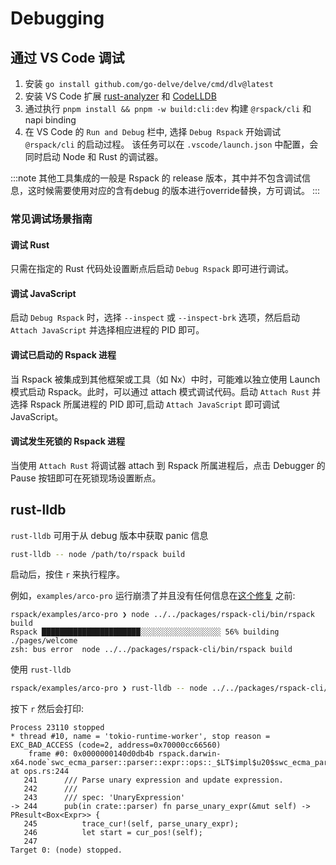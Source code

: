 # Debugging

## 通过 VS Code 调试

1. 安装 `go install github.com/go-delve/delve/cmd/dlv@latest`
2. 安装 VS Code 扩展 [rust-analyzer](https://marketplace.visualstudio.com/items?itemName=rust-lang.rust-analyzer) 和 [CodeLLDB](https://marketplace.visualstudio.com/items?itemName=vadimcn.vscode-lldb)
3. 通过执行 `pnpm install && pnpm -w build:cli:dev` 构建 `@rspack/cli` 和 napi binding
4. 在 VS Code 的 `Run and Debug` 栏中, 选择 `Debug Rspack` 开始调试 `@rspack/cli` 的启动过程。 该任务可以在 `.vscode/launch.json` 中配置，会同时启动 Node 和 Rust 的调试器。

:::note
其他工具集成的一般是 Rspack 的 release 版本，其中并不包含调试信息，这时候需要使用对应的含有debug 的版本进行override替换，方可调试。
:::

### 常见调试场景指南

#### 调试 Rust

只需在指定的 Rust 代码处设置断点后启动 `Debug Rspack` 即可进行调试。

#### 调试 JavaScript

启动 `Debug Rspack` 时，选择 `--inspect` 或 `--inspect-brk` 选项，然后启动 `Attach JavaScript` 并选择相应进程的 PID 即可。

#### 调试已启动的 Rspack 进程

当 Rspack 被集成到其他框架或工具（如 Nx）中时，可能难以独立使用 Launch 模式启动 Rspack。此时，可以通过 attach 模式调试代码。启动 `Attach Rust` 并选择 Rspack 所属进程的 PID 即可,启动 `Attach JavaScript` 即可调试 JavaScript。

#### 调试发生死锁的 Rspack 进程

当使用 `Attach Rust` 将调试器 attach 到 Rspack 所属进程后，点击 Debugger 的 Pause 按钮即可在死锁现场设置断点。

## rust-lldb

`rust-lldb` 可用于从 debug 版本中获取 panic 信息

```bash
rust-lldb -- node /path/to/rspack build
```

启动后，按住 `r` 来执行程序。

例如，`examples/arco-pro` 运行崩溃了并且没有任何信息在[这个修复](https://github.com/web-infra-dev/rspack/pull/3195/files) 之前:

```
rspack/examples/arco-pro ❯ node ../../packages/rspack-cli/bin/rspack build
Rspack ██████████████████████░░░░░░░░░░░░░░░░░░ 56% building ./pages/welcome
zsh: bus error  node ../../packages/rspack-cli/bin/rspack build
```

使用 `rust-lldb`

```bash
rspack/examples/arco-pro ❯ rust-lldb -- node ../../packages/rspack-cli/bin/rspack build
```

按下 `r` 然后会打印:

```
Process 23110 stopped
* thread #10, name = 'tokio-runtime-worker', stop reason = EXC_BAD_ACCESS (code=2, address=0x70000cc66560)
    frame #0: 0x0000000140d0db4b rspack.darwin-x64.node`swc_ecma_parser::parser::expr::ops::_$LT$impl$u20$swc_ecma_parser..parser..Parser$LT$I$GT$$GT$::parse_unary_expr::h29f49330a806839c(self=0x0000000000000000) at ops.rs:244
   241 	    /// Parse unary expression and update expression.
   242 	    ///
   243 	    /// spec: 'UnaryExpression'
-> 244 	    pub(in crate::parser) fn parse_unary_expr(&mut self) -> PResult<Box<Expr>> {
   245 	        trace_cur!(self, parse_unary_expr);
   246 	        let start = cur_pos!(self);
   247
Target 0: (node) stopped.
```
